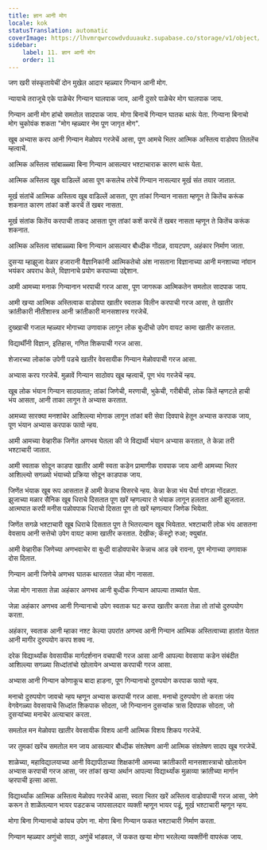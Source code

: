 ```yaml
---
title: ज्ञान आनी मोग
locale: kok
statusTranslation: automatic
coverImage: https://lhvmrqwrcowdvduuaukz.supabase.co/storage/v1/object/public/strapi-uploads/small_cover-educacion-fundamental.webp-2d51a7828a2b1309555be27f7e2a61a0.webp
sidebar:
    label: 11. ज्ञान आनी मोग
    order: 11
---
```

जण खरी संस्कृतायेचीं दोन मुखेल आदार म्हळ्यार गिन्यान आनी मोग.

न्यायाचे तराजूचे एके पाळेचेर गिन्यान घालपाक जाय, आनी दुसरे पाळेचेर मोग घालपाक जाय.

गिन्यान आनी मोग हांचो समतोल सादपाक जाय. मोगा बिनाचें गिन्यान घातक थारूं येता. गिन्याना बिनाचो मोग चुकोवंक शकता "मोग म्हळ्यार नेम पूण जागृत मोग".

 खूब अभ्यास करप आनी गिन्यान मेळोवप गरजेचें आसा, पूण आमचे भितर आत्मिक अस्तित्व वाडोवप तितलेंच म्हत्वाचें.

आत्मिक अस्तित्व सांबाळ्ळ्या बिना गिन्यान आसल्यार भश्टाचाराक कारण थारूं येता.

आत्मिक अस्तित्व खूब वाडिल्लें आसा पूण कसलेच तरेचें गिन्यान नासल्यार मूर्ख संत तयार जातात.

मूर्ख संतांचें आत्मिक अस्तित्व खूब वाडिल्लें आसता, पूण तांकां गिन्यान नासता म्हणून ते कितेंच करूंक शकनात कारण तांकां कशें करचें तें खबर नासता.

मूर्ख संतांक कितेंय करपाची ताकद आसता पूण तांकां कशें करचें तें खबर नासता म्हणून ते कितेंच करूंक शकनात.

आत्मिक अस्तित्व सांबाळ्ळ्या बिना गिन्यान आसल्यार बौध्दीक गोंदळ, वायटपण, अहंकार निर्माण जाता.

दुसऱ्या म्हाझुजा वेळार हजारानी वैज्ञानिकांनी आत्मिकतेचो अंश नासताना विज्ञानाच्या आनी मनशाच्या नांवान भयंकर अपराध केले, विज्ञानाचे प्रयोग करपाच्या उद्देशान.

आमी आमच्या मनाक गिन्यानान भरपाची गरज आसा, पूण जागरूक आत्मिकतेन समतोल सादपाक जाय.

आमी खऱ्या आत्मिक अस्तित्वाक वाडोवपा खातीर स्वताक विलीन करपाची गरज आसा, ते खातीर क्रांतीकारी नीतीशास्त्र आनी क्रांतीकारी मानसशास्त्र गरजेचें.

दुख्खाची गजाल म्हळ्यार मोगाच्या उणावाक लागून लोक बुध्दीचो उपेग वायट कामा खातीर करतात.

विद्यार्थींनी विज्ञान, इतिहास, गणित शिकपाची गरज आसा.

शेजारच्या लोकांक उपेगी पडचे खातीर वेवसायीक गिन्यान मेळोवपाची गरज आसा.

अभ्यास करप गरजेचें. मुळावें गिन्यान साठोवप खूब म्हत्वाचें, पूण भंय गरजेचें न्हय.

खूब लोक भंयान गिन्यान साठयतात; तांकां जिणेची, मरणाची, भुकेची, गरीबीची, लोक कितें म्हणटले हाची भंय आसता, आनी ताका लागून ते अभ्यास करतात.

आमच्या सारक्या मनशांचेर आशिल्ल्या मोगाक लागून तांकां बरी सेवा दिवपाचे हेतून अभ्यास करपाक जाय, पूण भंयान अभ्यास करपाक फावो न्हय.

आमी आमच्या वेव्हारीक जिणेंत अणभव घेतला की जे विद्यार्थी भंयान अभ्यास करतात, ते केन्ना तरी भश्टाचारी जातात.

आमी स्वताक सोदून काडपा खातीर आमी स्वता कडेन प्रामाणीक रावपाक जाय आनी आमच्या भितर आशिल्ल्यो सगळ्यो भंयाच्यो प्रक्रिया सोदून काडपाक जाय.

जिणेंत भंयाक खूब रूप आसतात हें आमी केन्नाच विसरचे न्हय. केन्ना केन्ना भंय धैर्या वांगडा गोंदळटा. झुजाच्या मळार सैनिक खूब धिराचे दिसतात पूण खरें म्हणल्यार ते भंयाक लागून हलतात आनी झुजतात. आत्मघात करपी मनीस पळोवपाक धिराचो दिसता पूण तो खरें म्हणल्यार जिणेक भियेता.

जिणेंत सगळे भश्टाचारी खूब धिराचे दिसतात पूण ते भितरल्यान खूब भियेतात. भश्टाचारी लोक भंय आसतना वेवसाय आनी सत्तेचो उपेग वायट कामा खातीर करतात. देखीक; कॅस्ट्रो रुआ; क्युबांत.

आमी वेव्हारीक जिणेच्या अणभवाचेर वा बुध्दी वाडोवपाचेर केन्नाच आड उबे रावना, पूण मोगाच्या उणावाक दोस दितात.

गिन्यान आनी जिणेचे अणभव घातक थारतात जेन्ना मोग नासता.

जेन्ना मोग नासता तेन्ना अहंकार अणभव आनी बुध्दीक गिन्यान आपल्या ताब्यांत घेता.

जेन्ना अहंकार अणभव आनी गिन्यानाचो उपेग स्वताक घट करपा खातीर करता तेन्ना तो तांचो दुरुपयोग करता.

अहंकार, स्वताक आनी म्हाका नश्ट केल्या उपरांत अणभव आनी गिन्यान आत्मिक अस्तित्वाच्या हातांत येतात आनी मागीर दुरुपयोग करप शक्य ना.

दरेक विद्यार्थ्यांक वेवसायीक मार्गदर्शनान वचपाची गरज आसा आनी आपल्या वेवसाया कडेन संबंदीत आशिल्ल्या सगळ्या सिध्दांतांचो खोलायेन अभ्यास करपाची गरज आसा.

अभ्यास आनी गिन्यान कोणाकूच बादा हाडना, पूण गिन्यानाचो दुरुपयोग करपाक फावो न्हय.

मनाचो दुरुपयोग जावचो न्हय म्हणून अभ्यास करपाची गरज आसा. मनाचो दुरुपयोग तो करता जंय वेगवेगळ्या वेवसायाचे सिध्दांत शिकपाक सोदता, जो गिन्यानान दुसऱ्यांक त्रास दिवपाक सोदता, जो दुसऱ्यांच्या मनाचेर अत्याचार करता.

समतोल मन मेळोवपा खातीर वेवसायीक विशय आनी आत्मिक विशय शिकप गरजेचें.

जर तुमकां खरेंच समतोल मन जाय आसल्यार बौध्दीक संश्लेषण आनी आत्मिक संश्लेषण सादप खूब गरजेचें.

शाळेच्या, महाविद्यालयाच्या आनी विद्यापीठाच्या शिक्षकांनी आमच्या क्रांतीकारी मानसशास्त्राचो खोलायेन अभ्यास करपाची गरज आसा, जर तांकां खऱ्या अर्थान आपल्या विद्यार्थ्यांक मुळाव्या क्रांतीच्या मार्गान व्हरपाची इत्सा आसा.

विद्यार्थ्यांक आत्मिक अस्तित्व मेळोवप गरजेचें आसा, स्वता भितर खरें अस्तित्व वाडोवपाची गरज आसा, जेणे करून ते शाळेंतल्यान भायर पडटकच जापसालदार व्यक्ती म्हणून भायर पडूं, मूर्ख भश्टाचारी म्हणून न्हय.

मोगा बिना गिन्यानाचो कांयच उपेग ना. मोगा बिना गिन्यान फकत भश्टाचारी निर्माण करता.

गिन्यान म्हळ्यार अणुंचो साठा, अणुंचें भांडवल, जें फकत खऱ्या मोगा भरलेल्या व्यक्तींनी वापरूंक जाय.

